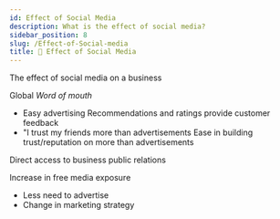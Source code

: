 ```yaml
---
id: Effect of Social Media
description: What is the effect of social media?
sidebar_position: 8
slug: /Effect-of-Social-media
title: 🤳 Effect of Social Media
---
```



The effect of social media on a business

Global *Word of mouth*
- Easy advertising
Recommendations and ratings provide customer feedback
- "I trust my friends more than advertisements
Ease in building trust/reputation on more than advertisements

Direct access to business public relations

Increase in free media exposure
- Less need to advertise
- Change in marketing strategy
